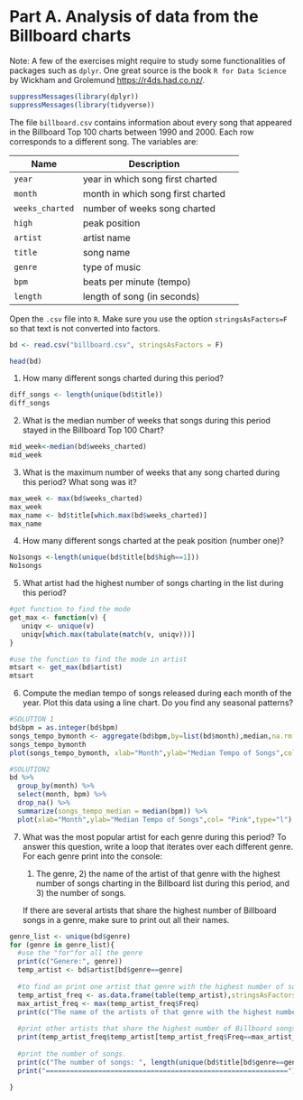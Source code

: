 # Part A. Analysis of data from the Billboard charts

Note: A few of the exercises might require to study some functionalities of packages such as `dplyr`. One great source is the book `R for Data Science` by Wickham and Grolemund <https://r4ds.had.co.nz/>.

```r
suppressMessages(library(dplyr))
suppressMessages(library(tidyverse))
```

The file `billboard.csv` contains information about every song that appeared in the Billboard Top 100 charts between 1990 and 2000. Each row corresponds to a different song. The variables are:

| Name            | Description                       |     |
|-----------------|-----------------------------------|-----|
| `year`          | year in which song first charted  |     |
| `month`         | month in which song first charted |     |
| `weeks_charted` | number of weeks song charted      |     |
| `high`          | peak position                     |     |
| `artist`        | artist name                       |     |
| `title`         | song name                         |     |
| `genre`         | type of music                     |     |
| `bpm`           | beats per minute (tempo)          |     |
| `length`        | length of song (in seconds)       |     |

Open the `.csv` file into `R`. Make sure you use the option `stringsAsFactors=F` so that text is not converted into factors.

```r
bd <- read.csv("billboard.csv", stringsAsFactors = F)

head(bd)
```

1.  How many different songs charted during this period?

```r
diff_songs <- length(unique(bd$title))
diff_songs

```

2.  What is the median number of weeks that songs during this period stayed in the Billboard Top 100 Chart?

```r
mid_week<-median(bd$weeks_charted)
mid_week
```

3.  What is the maximum number of weeks that any song charted during this period? What song was it?

```r
max_week <- max(bd$weeks_charted)
max_week 
max_name <- bd$title[which.max(bd$weeks_charted)]
max_name
```

4.  How many different songs charted at the peak position (number one)?

```r
No1songs <-length(unique(bd$title[bd$high==1]))
No1songs

```

5.  What artist had the highest number of songs charting in the list during this period?

```r
#got function to find the mode
get_max <- function(v) {
   uniqv <- unique(v)
   uniqv[which.max(tabulate(match(v, uniqv)))]
}

#use the function to find the mode in artist
mtsart <- get_max(bd$artist)
mtsart

```

6.  Compute the median tempo of songs released during each month of the year. Plot this data using a line chart. Do you find any seasonal patterns?

```r
#SOLUTION 1 
bd$bpm = as.integer(bd$bpm)
songs_tempo_bymonth <- aggregate(bd$bpm,by=list(bd$month),median,na.rm = TRUE)
songs_tempo_bymonth
plot(songs_tempo_bymonth, xlab="Month",ylab="Median Tempo of Songs",col= "Pink",type='l')

```

```r
#SOLUTION2
bd %>%
  group_by(month) %>%
  select(month, bpm) %>%
  drop_na() %>%
  summarize(songs_tempo_median = median(bpm)) %>%
  plot(xlab="Month",ylab="Median Tempo of Songs",col= "Pink",type="l")

```

7.  What was the most popular artist for each genre during this period? To answer this question, write a loop that iterates over each different genre. For each genre print into the console:

    1)  The genre, 2) the name of the artist of that genre with the highest number of songs charting in the Billboard list during this period, and 3) the number of songs.

    If there are several artists that share the highest number of Billboard songs in a genre, make sure to print out all their names.

```r
genre_list <- unique(bd$genre)
for (genre in genre_list){
  #use the "for"for all the genre 
  print(c("Genere:", genre))
  temp_artist <- bd$artist[bd$genre==genre]
  
  #to find an print one artist that genre with the highest number of songs
  temp_artist_freq <- as.data.frame(table(temp_artist),stringsAsFactors=F)
  max_artist_freq <- max(temp_artist_freq$Freq)
  print(c("The name of the artists of that genre with the highest number of songs: "))
  
  #print other artists that share the highest number of Billboard songs in a genre
  print(temp_artist_freq$temp_artist[temp_artist_freq$Freq==max_artist_freq])
  
  #print the number of songs.
  print(c("The number of songs: ", length(unique(bd$title[bd$genre==genre]))))
  print("============================================================")
  
}
```
